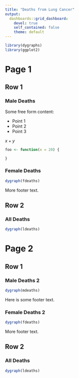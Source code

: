 ```yaml
---
title: "Deaths from Lung Cancer"
output: 
  dashboards::grid_dashboard: 
    devel: true
    self_contained: false
    theme: default
---
```


```r
library(dygraphs)
library(ggplot2)
```

# Page 1

## Row 1

### Male Deaths {data-col=4}

Some free form content:

- Point 1
- Point 2
- Point 3

$x + y$

```r
foo <- function(x = 20) {

}
```

### Female Deaths

```r
dygraph(fdeaths)
```

More footer text.

## Row 2

### All Deaths

```r
dygraph(ldeaths)
```

# Page 2

## Row 1

### Male Deaths 2 {.col-md-7}

```r
dygraph(mdeaths)
```

Here is some footer text.

### Female Deaths 2 {.col-md-5}

```r
dygraph(fdeaths)
```

More footer text.

## Row 2

### All Deaths

```r
dygraph(ldeaths)
```

